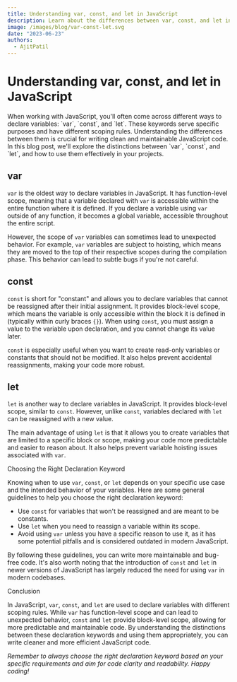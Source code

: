 ```yaml
---
title: Understanding var, const, and let in JavaScript
description: Learn about the differences between var, const, and let in JavaScript and how to use them effectively.
image: /images/blog/var-const-let.svg
date: "2023-06-23"
authors:
  - AjitPatil
---
```


# Understanding var, const, and let in JavaScript

<Callout>
When working with JavaScript, you'll often come across different ways to declare variables: `var`, `const`, and `let`. These keywords serve specific purposes and have different scoping rules. Understanding the differences between them is crucial for writing clean and maintainable JavaScript code. In this blog post, we'll explore the distinctions between `var`, `const`, and `let`, and how to use them effectively in your projects.
</Callout>

## var

`var` is the oldest way to declare variables in JavaScript. It has function-level scope, meaning that a variable declared with `var` is accessible within the entire function where it is defined. If you declare a variable using `var` outside of any function, it becomes a global variable, accessible throughout the entire script.

However, the scope of `var` variables can sometimes lead to unexpected behavior. For example, `var` variables are subject to hoisting, which means they are moved to the top of their respective scopes during the compilation phase. This behavior can lead to subtle bugs if you're not careful.

## const

`const` is short for "constant" and allows you to declare variables that cannot be reassigned after their initial assignment. It provides block-level scope, which means the variable is only accessible within the block it is defined in (typically within curly braces `{}`). When using `const`, you must assign a value to the variable upon declaration, and you cannot change its value later.

`const` is especially useful when you want to create read-only variables or constants that should not be modified. It also helps prevent accidental reassignments, making your code more robust.

## let

`let` is another way to declare variables in JavaScript. It provides block-level scope, similar to `const`. However, unlike `const`, variables declared with `let` can be reassigned with a new value.

The main advantage of using `let` is that it allows you to create variables that are limited to a specific block or scope, making your code more predictable and easier to reason about. It also helps prevent variable hoisting issues associated with `var`.

Choosing the Right Declaration Keyword

Knowing when to use `var`, `const`, or `let` depends on your specific use case and the intended behavior of your variables. Here are some general guidelines to help you choose the right declaration keyword:

- Use `const` for variables that won't be reassigned and are meant to be constants.
- Use `let` when you need to reassign a variable within its scope.
- Avoid using `var` unless you have a specific reason to use it, as it has some potential pitfalls and is considered outdated in modern JavaScript.

By following these guidelines, you can write more maintainable and bug-free code. It's also worth noting that the introduction of `const` and `let` in newer versions of JavaScript has largely reduced the need for using `var` in modern codebases.

Conclusion

In JavaScript, `var`, `const`, and `let` are used to declare variables with different scoping rules. While `var` has function-level scope and can lead to unexpected behavior, `const` and `let` provide block-level scope, allowing for more predictable and maintainable code. By understanding the distinctions between these declaration keywords and using them appropriately, you can write cleaner and more efficient JavaScript code.

*Remember to always choose the right declaration keyword based on your specific requirements and aim for code clarity and readability. Happy coding!*
